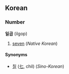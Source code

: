==Korean==
===Number===
'''일곱''' (ilgop)

# [[seven]] (''Native Korean'')

====Synonyms====
*[[칠]] ([[七]], chil) (''Sino-Korean'')